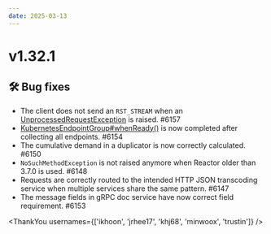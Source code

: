 ```yaml
---
date: 2025-03-13
---
```


# v1.32.1

## 🛠️ Bug fixes

- The client does not send an `RST_STREAM` when an [UnprocessedRequestException](type) is raised. #6157
- [KubernetesEndpointGroup#whenReady()](type) is now completed after collecting all endpoints. #6154
- The cumulative demand in a duplicator is now correctly calculated. #6150
- `NoSuchMethodException` is not raised anymore when Reactor older than 3.7.0 is used. #6148
- Requests are correctly routed to the intended HTTP JSON transcoding service when multiple services share
  the same pattern. #6147
- The message fields in gRPC doc service have now correct field requirement. #6153

<ThankYou usernames={['ikhoon', 'jrhee17', 'khj68', 'minwoox', 'trustin']} />
